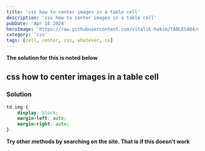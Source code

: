 ```yaml
---
title: 'css how to center images in a table cell'
description: 'css how to center images in a table cell'
pubDate: 'Apr 16 2024'
heroImage: 'https://raw.githubusercontent.com/vitalik-hakim/TABLES404/main/error_b/CSS.png'
category: 'css'
tags: [cell, center, css, whatever, ce]
---
```


**The solution for this is noted below**

## css how to center images in a table cell

### Solution

```css
td img {
	display: block;
	margin-left: auto;
	margin-right: auto;
}
```

**Try other methods by searching on the site. That is if this doesn't work**

